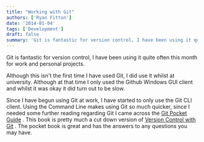 ```yaml
---
title: "Working with Git"
authors: ['Ryan Fitton']
date: '2014-01-04'
tags: ['Development']
draft: false
summary: 'Git is fantastic for version control, I have been using it quite often this month for work and personal projects. Although this isn&#8217;t the first time I have used Git, I did use it whilst at university. Although at that time I only used the Github Windows GUI client and whilst it was okay it ...'
---
```


Git is fantastic for version control, I have been using it quite often this month for work and personal projects.

Although this isn't the first time I have used Git, I did use it whilst at university. Although at that time I only used the Github Windows GUI client and whilst it was okay it did turn out to be slow.

Since I have begun using Git at work, I have started to only use the Git CLI client. Using the Command Line makes using Git so much quicker, since I needed some further reading regarding Git I came across the [Git Pocket Guide](http://www.amazon.co.uk/gp/product/1449325866/ref=as_li_ss_tl?ie=UTF8&camp=1634&creative=19450&creativeASIN=1449325866&linkCode=as2&tag=ryanfittoncou-21) . This book is pretty much a cut down version of [Version Control with Git](http://www.amazon.co.uk/gp/product/1449316387/ref=as_li_ss_tl?ie=UTF8&camp=1634&creative=19450&creativeASIN=1449316387&linkCode=as2&tag=ryanfittoncou-21) . The pocket book is great and has the answers to any questions you may have.
